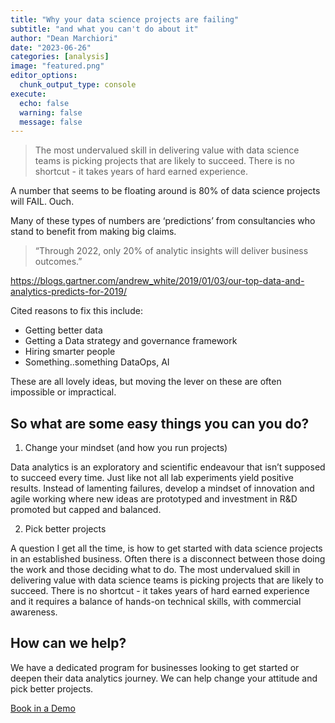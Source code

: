 ```yaml
---
title: "Why your data science projects are failing"  
subtitle: "and what you can't do about it"
author: "Dean Marchiori"
date: "2023-06-26"
categories: [analysis]
image: "featured.png"
editor_options: 
  chunk_output_type: console
execute: 
  echo: false
  warning: false 
  message: false
---
```


>The most undervalued skill in delivering value with data science teams is picking projects that are likely to succeed. There is no shortcut - it takes years of hard earned experience. 

A number that seems to be floating around is 80% of data science projects will FAIL. Ouch. 

Many of these types of numbers are 'predictions' from consultancies who stand to benefit from making big claims.

>"Through 2022, only 20% of analytic insights will deliver business outcomes."  

[https://blogs.gartner.com/andrew_white/2019/01/03/our-top-data-and-analytics-predicts-for-2019/](https://blogs.gartner.com/andrew_white/2019/01/03/our-top-data-and-analytics-predicts-for-2019/)

Cited reasons to fix this include:

- Getting better data 
* Getting a Data strategy and governance framework
* Hiring smarter people
* Something..something DataOps, AI

These are all lovely ideas, but moving the lever on these are often impossible or impractical. 

## So what are some easy things you can you do?

1. Change your mindset (and how you run projects)

Data analytics is an exploratory and scientific endeavour that isn't supposed to succeed every time. Just like not all lab experiments yield positive results.  Instead of lamenting failures, develop a mindset of innovation and agile working where new ideas are prototyped and investment in R&D promoted but capped and balanced.  

2. Pick better projects  

A question I get all the time, is how to get started with data science projects in an established business. Often there is a disconnect between those doing the work and those deciding what to do. The most undervalued skill in delivering value with data science teams is picking projects that are likely to succeed. There is no shortcut - it takes years of hard earned experience and it requires a balance of hands-on technical skills, with commercial awareness. 

## How can we help? 

We have a dedicated program for businesses looking to get started or deepen their data analytics journey. We can help change your attitude and pick better projects. 

[Book in a Demo](https://www.wavedatalabs.com.au/services/2023-06-20-dds/)

